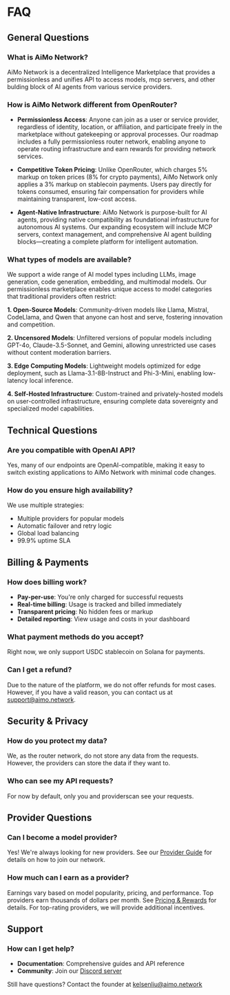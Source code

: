 # FAQ

## General Questions

### What is AiMo Network?

AiMo Network is a decentralized Intelligence Marketplace that provides a permissionless and unifies API to access models, mcp servers, and other bulding block of AI agents from various service providers.

### How is AiMo Network different from OpenRouter?

- **Permissionless Access**: Anyone can join as a user or service provider, regardless of identity, location, or affiliation, and participate freely in the marketplace without gatekeeping or approval processes. Our roadmap includes a fully permissionless router network, enabling anyone to operate routing infrastructure and earn rewards for providing network services.

- **Competitive Token Pricing**: Unlike OpenRouter, which charges 5% markup on token prices (8% for crypto payments), AiMo Network only applies a 3% markup on stablecoin payments. Users pay directly for tokens consumed, ensuring fair compensation for providers while maintaining transparent, low-cost access.

- **Agent-Native Infrastructure**: AiMo Network is purpose-built for AI agents, providing native compatibility as foundational infrastructure for autonomous AI systems. Our expanding ecosystem will include MCP servers, context management, and comprehensive AI agent building blocks—creating a complete platform for intelligent automation.

### What types of models are available?

We support a wide range of AI model types including LLMs, image generation, code generation, embedding, and multimodal models. Our permissionless marketplace enables unique access to model categories that traditional providers often restrict:

**1. Open-Source Models**: Community-driven models like Llama, Mistral, CodeLlama, and Qwen that anyone can host and serve, fostering innovation and competition.

**2. Uncensored Models**: Unfiltered versions of popular models including GPT-4o, Claude-3.5-Sonnet, and Gemini, allowing unrestricted use cases without content moderation barriers.

**3. Edge Computing Models**: Lightweight models optimized for edge deployment, such as Llama-3.1-8B-Instruct and Phi-3-Mini, enabling low-latency local inference.

**4. Self-Hosted Infrastructure**: Custom-trained and privately-hosted models on user-controlled infrastructure, ensuring complete data sovereignty and specialized model capabilities.

## Technical Questions

### Are you compatible with OpenAI API?

Yes, many of our endpoints are OpenAI-compatible, making it easy to switch existing applications to AiMo Network with minimal code changes.

### How do you ensure high availability?

We use multiple strategies:
- Multiple providers for popular models
- Automatic failover and retry logic
- Global load balancing
- 99.9% uptime SLA

## Billing & Payments

### How does billing work?

- **Pay-per-use**: You're only charged for successful requests
- **Real-time billing**: Usage is tracked and billed immediately
- **Transparent pricing**: No hidden fees or markup
- **Detailed reporting**: View usage and costs in your dashboard

### What payment methods do you accept?

Right now, we only support USDC stablecoin on Solana for payments. 

### Can I get a refund?

Due to the nature of the platform, we do not offer refunds for most cases. However, if you have a valid reason, you can contact us at support@aimo.network.

## Security & Privacy

### How do you protect my data?

We, as the router network, do not store any data from the requests. However, the providers can store the data if they want to.

### Who can see my API requests?

For now by default, only you and providerscan see your requests. 


## Provider Questions

### Can I become a model provider?

Yes! We're always looking for new providers. See our [Provider Guide](/provider-guide) for details on how to join our network.

### How much can I earn as a provider?

Earnings vary based on model popularity, pricing, and performance. Top providers earn thousands of dollars per month. See [Pricing & Rewards](/provider-guide/pricing) for details. For top-rating providers, we will provide additional incentives.

## Support

### How can I get help?

- **Documentation**: Comprehensive guides and API reference
- **Community**: Join our [Discord server](https://discord.gg/MkeG9Zwuaw)

Still have questions? Contact the founder at kelsenliu@aimo.network
